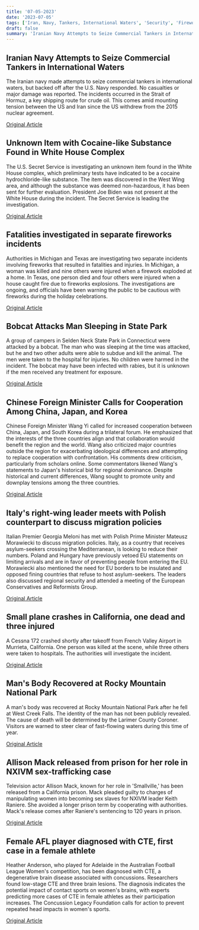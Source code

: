 ```yaml
---
title: '07-05-2023'
date: '2023-07-05'
tags: ['Iran, Navy, Tankers, International Waters', 'Security', 'Fireworks incidents', 'Animal Attack', 'International Relations', 'migration', 'Accidents', 'Accident', 'Crime', 'CTE in Female Athletes']
draft: false
summary: 'Iranian Navy Attempts to Seize Commercial Tankers in International Waters...'
---
```


## Iranian Navy Attempts to Seize Commercial Tankers in International Waters
The Iranian navy made attempts to seize commercial tankers in international waters, but backed off after the U.S. Navy responded. No casualties or major damage was reported. The incidents occurred in the Strait of Hormuz, a key shipping route for crude oil. This comes amid mounting tension between the US and Iran since the US withdrew from the 2015 nuclear agreement.

[Original Article](https://abcnews.go.com/International/wireStory/iran-seize-2-oil-tankers-strait-hormuz-fired-100704117)

## Unknown Item with Cocaine-like Substance Found in White House Complex
The U.S. Secret Service is investigating an unknown item found in the White House complex, which preliminary tests have indicated to be a cocaine hydrochloride-like substance. The item was discovered in the West Wing area, and although the substance was deemed non-hazardous, it has been sent for further evaluation. President Joe Biden was not present at the White House during the incident. The Secret Service is leading the investigation.

[Original Article](https://abcnews.go.com/Politics/secret-service-investigating-unknown-item-found-inside-white/story?id=100660990)

## Fatalities investigated in separate fireworks incidents
Authorities in Michigan and Texas are investigating two separate incidents involving fireworks that resulted in fatalities and injuries. In Michigan, a woman was killed and nine others were injured when a firework exploded at a home. In Texas, one person died and four others were injured when a house caught fire due to fireworks explosions. The investigations are ongoing, and officials have been warning the public to be cautious with fireworks during the holiday celebrations.

[Original Article](https://abcnews.go.com/US/1-dead-9-injured-july-4th-weekend-fireworks/story?id=100656436)

## Bobcat Attacks Man Sleeping in State Park
A group of campers in Selden Neck State Park in Connecticut were attacked by a bobcat. The man who was sleeping at the time was attacked, but he and two other adults were able to subdue and kill the animal. The men were taken to the hospital for injuries. No children were harmed in the incident. The bobcat may have been infected with rabies, but it is unknown if the men received any treatment for exposure.

[Original Article](https://abcnews.go.com/US/wireStory/bobcat-attacked-camper-connecticut-tests-positive-rabies-100704764)

## Chinese Foreign Minister Calls for Cooperation Among China, Japan, and Korea
Chinese Foreign Minister Wang Yi called for increased cooperation between China, Japan, and South Korea during a trilateral forum. He emphasized that the interests of the three countries align and that collaboration would benefit the region and the world. Wang also criticized major countries outside the region for exacerbating ideological differences and attempting to replace cooperation with confrontation. His comments drew criticism, particularly from scholars online. Some commentators likened Wang's statements to Japan's historical bid for regional dominance. Despite historical and current differences, Wang sought to promote unity and downplay tensions among the three countries.

[Original Article](https://abcnews.go.com/International/wireStory/china-dismisses-criticism-top-diplomats-comments-appearing-push-100700881)

## Italy's right-wing leader meets with Polish counterpart to discuss migration policies
Italian Premier Georgia Meloni has met with Polish Prime Minister Mateusz Morawiecki to discuss migration policies. Italy, as a country that receives asylum-seekers crossing the Mediterranean, is looking to reduce their numbers. Poland and Hungary have previously vetoed EU statements on limiting arrivals and are in favor of preventing people from entering the EU. Morawiecki also mentioned the need for EU borders to be insulated and opposed fining countries that refuse to host asylum-seekers. The leaders also discussed regional security and attended a meeting of the European Conservatives and Reformists Group.

[Original Article](https://abcnews.go.com/International/wireStory/leaders-italy-poland-european-union-focus-stopping-migration-100704118)

## Small plane crashes in California, one dead and three injured
A Cessna 172 crashed shortly after takeoff from French Valley Airport in Murrieta, California. One person was killed at the scene, while three others were taken to hospitals. The authorities will investigate the incident.

[Original Article](https://abcnews.go.com/US/wireStory/1-killed-3-hurt-crash-small-plane-shortly-100684402)

## Man's Body Recovered at Rocky Mountain National Park
A man's body was recovered at Rocky Mountain National Park after he fell at West Creek Falls. The identity of the man has not been publicly revealed. The cause of death will be determined by the Larimer County Coroner. Visitors are warned to steer clear of fast-flowing waters during this time of year.

[Original Article](https://abcnews.go.com/Business/wireStory/young-man-died-after-fall-rocky-mountain-waterfall-100681522)

## Allison Mack released from prison for her role in NXIVM sex-trafficking case
Television actor Allison Mack, known for her role in 'Smallville,' has been released from a California prison. Mack pleaded guilty to charges of manipulating women into becoming sex slaves for NXIVM leader Keith Raniere. She avoided a longer prison term by cooperating with authorities. Mack's release comes after Raniere's sentencing to 120 years in prison.

[Original Article](https://abcnews.go.com/US/wireStory/smallville-actor-released-prison-role-sex-trafficking-case-100684938)

## Female AFL player diagnosed with CTE, first case in a female athlete
Heather Anderson, who played for Adelaide in the Australian Football League Women's competition, has been diagnosed with CTE, a degenerative brain disease associated with concussions. Researchers found low-stage CTE and three brain lesions. The diagnosis indicates the potential impact of contact sports on women's brains, with experts predicting more cases of CTE in female athletes as their participation increases. The Concussion Legacy Foundation calls for action to prevent repeated head impacts in women's sports.

[Original Article](https://abcnews.go.com/Sports/wireStory/australian-rules-footballer-diagnosed-cte-landmark-finding-female-100691546)
